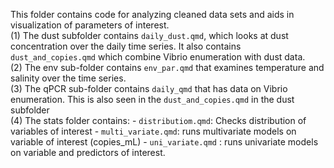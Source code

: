 This folder contains code for analyzing cleaned data sets and aids in visualization of parameters of interest.\
(1) The dust subfolder contains `daily_dust.qmd`, which looks at dust concentration over the daily time series. It also contains `dust_and_copies.qmd` which combine Vibrio enumeration with dust data.\
(2) The env sub-folder contains `env_par.qmd` that examines temperature and salinity over the time series.\
(3) The qPCR sub-folder contains `daily_qmd` that has data on Vibrio enumeration. This is also seen in the `dust_and_copies.qmd` in the dust subfolder \
(4) The stats folder contains:
- `distributiom.qmd`: Checks distribution of variables of interest
- `multi_variate.qmd`: runs multivariate models on variable of interest (copies_mL)
- `uni_variate.qmd` : runs univariate models on variable and predictors of interest.